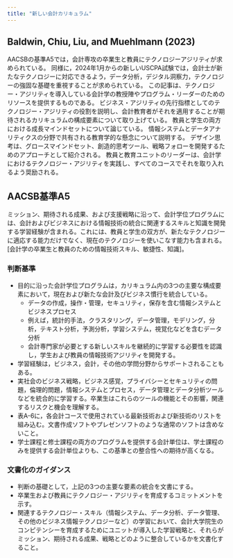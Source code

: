 ```yaml
---
title: "新しい会計カリキュラム"
---
```



## Baldwin, Chiu, Liu, and Muehlmann (2023)

AACSBの基準A5では，会計専攻の卒業生と教員にテクノロジーアジリティが求められている。
同様に，2024年1月からの新しいUSCPA試験では，会計士が新たなテクノロジーに対応できるよう，データ分析，デジタル洞察力，テクノロジーの強固な基礎を重視することが求められている。
この記事は、テクノロジー・アジリティを導入している会計学の教授陣やプログラム・リーダーのためのリソースを提供するものである。
ビジネス・アジリティの先行指標としてのテクノロジー・アジリティの役割を説明し、会計教育者がそれを適用することが期待されるカリキュラムの構成要素について取り上げている。
教員と学生の両方における成長マインドセットについて論じている。
情報システムとデータアナリティクスの分野で共有される教育学的な懸念について説明する。
デザイン思考は、グロースマインドセット、創造的思考ツール、戦略フォローを開発するためのアプローチとして紹介される。
教員と教育ユニットのリーダーは、会計学におけるテクノロジー・アジリティを実践し、すべてのコースでそれを取り入れるよう奨励される。


## AACSB基準A5

ミッション、期待される成果、および支援戦略に沿って、会計学位プログラムには、会計およびビジネスにおける情報技術の統合に関連するスキルと知識を開発する学習経験が含まれる。これには、教員と学生の双方が、新たなテクノロジーに適応する能力だけでなく、現在のテクノロジーを使いこなす能力も含まれる。
[会計学の卒業生と教員のための情報技術スキル、敏捷性、知識]。

### 判断基準

- 目的に沿った会計学位プログラムは，カリキュラム内の3つの主要な構成要素において，現在および新たな会計及びビジネス慣行を統合している。
    - データの作成，操作・管理，セキュリティ，保存を含む情報システムとビジネスプロセス
    - 例えば，統計的手法，クラスタリング，データ管理，モデリング，分析，テキスト分析，予測分析，学習システム，視覚化などを含むデータ分析
    - 会計専門家が必要とする新しいスキルを継続的に学習する必要性を認識し，学生および教員の情報技術アジリティを開発する。
- 学習経験は，ビジネス，会計，その他の学問分野からサポートされることもある。
- 実社会のビジネス戦略，ビジネス感覚，プライバシーとセキュリティの問題，倫理的問題，情報システムとプロセス，データ管理とデータ分析ツールなどを統合的に学習する。卒業生はこれらのツールの機能とその影響，関連するリスクと機会を理解する。
- 表A-6に，各会計コースで使用されている最新技術および新技術のリストを組み込む。文書作成ソフトやプレゼンソフトのような通常のソフトは含めないこと。
- 学士課程と修士課程の両方のプログラムを提供する会計単位は、学士課程のみを提供する会計単位よりも、この基準との整合性への期待が高くなる。

### 文書化のガイダンス

- 判断の基礎として，上記の3つの主要な要素の統合を文書にする。
- 卒業生および教員にテクノロジー・アジリティを育成するコミットメントを示す。
- 関連するテクノロジー・スキル（情報システム、データ分析、データ管理、その他のビジネス情報テクノロジーなど）の学習において、会計大学院生のコンピテンシーを育成するためにユニットが導入した学習戦略と、それらがミッション、期待される成果、戦略とどのように整合しているかを文書化すること。
